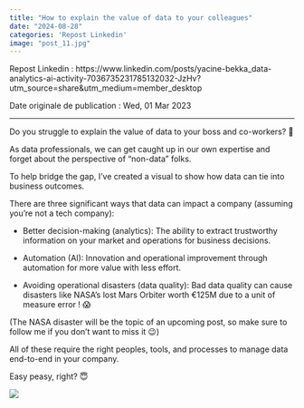 ---
title: "How to explain the value of data to your colleagues"
date: "2024-08-28"
categories: 'Repost Linkedin'
image: "post_11.jpg"
---

Repost Linkedin : https://www.linkedin.com/posts/yacine-bekka_data-analytics-ai-activity-7036735231785132032-JzHv?utm_source=share&utm_medium=member_desktop

Date originale de publication : Wed, 01 Mar 2023

---

Do you struggle to explain the value of data to your boss and co-workers? 🤔

As data professionals, we can get caught up in our own expertise and forget about the perspective of "non-data" folks.

To help bridge the gap, I've created a visual to show how data can tie into business outcomes.

There are three significant ways that data can impact a company (assuming you're not a tech company):

- Better decision-making (analytics): The ability to extract trustworthy information on your market and operations for business decisions.

- Automation (AI): Innovation and operational improvement through automation for more value with less effort.

- Avoiding operational disasters (data quality): Bad data quality can cause disasters like NASA's lost Mars Orbiter worth €125M due to a unit of measure error ! 😱

(The NASA disaster will be the topic of an upcoming post, so make sure to follow me if you don’t want to miss it 😉)

All of these require the right peoples, tools, and processes to manage data end-to-end in your company.

Easy peasy, right? 😇

![](post_11.jpg)